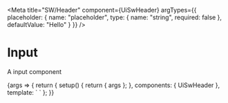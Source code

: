 

<Meta
  title="SW/Header"
  component={UiSwHeader}
  argTypes={{
    placeholder: {
      name: "placeholder",
      type: { name: "string", required: false },
      defaultValue: "Hello"
    }
  }}
/>

# Input

A input component

<Canvas>
  <Story name="UiSwHeader">
    {args => {
      return {
        setup() {
          return { args };
        },
        components: { UiSwHeader },
        template: `
          <UiSwHeader v-bind="args" />`
      };
    }}
  </Story>
</Canvas>
